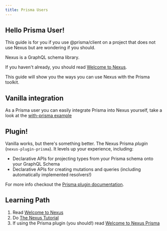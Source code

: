 ```yaml
---
title: Prisma Users
---
```


## Hello Prisma User!

This guide is for you if you use @prisma/client on a project that does not use Nexus but are wondering if you should.

Nexus is a GraphQL schema library.

If you haven't already, you should read [Welcome to Nexus](/).

This guide will show you the ways you can use Nexus with the Prisma toolkit.

## Vanilla integration

As a Prisma user you can easily integrate Prisma into Nexus yourself, take a look at the [with-prisma example](https://github.com/graphql-nexus/nexus/tree/main/examples/with-prisma)

## Plugin!

Vanilla works, but there's something better. The Nexus Prisma _plugin_ (`nexus-plugin-prisma`). It levels up your experience, including:

- Declarative APIs for projecting types from your Prisma schema onto your GraphQL Schema
- Declarative APIs for creating mutations and queries (including automatically implemented resolvers!)

For more info checkout the [Prisma plugin documentation](/plugins/prisma).

## Learning Path

1. Read [Welcome to Nexus](/)
2. Do [The Nexus Tutorial](/getting-started/tutorial/chapter-introduction)
3. If using the Prisma plugin (you should!) read [Welcome to Nexus Prisma](/plugins/prisma)
